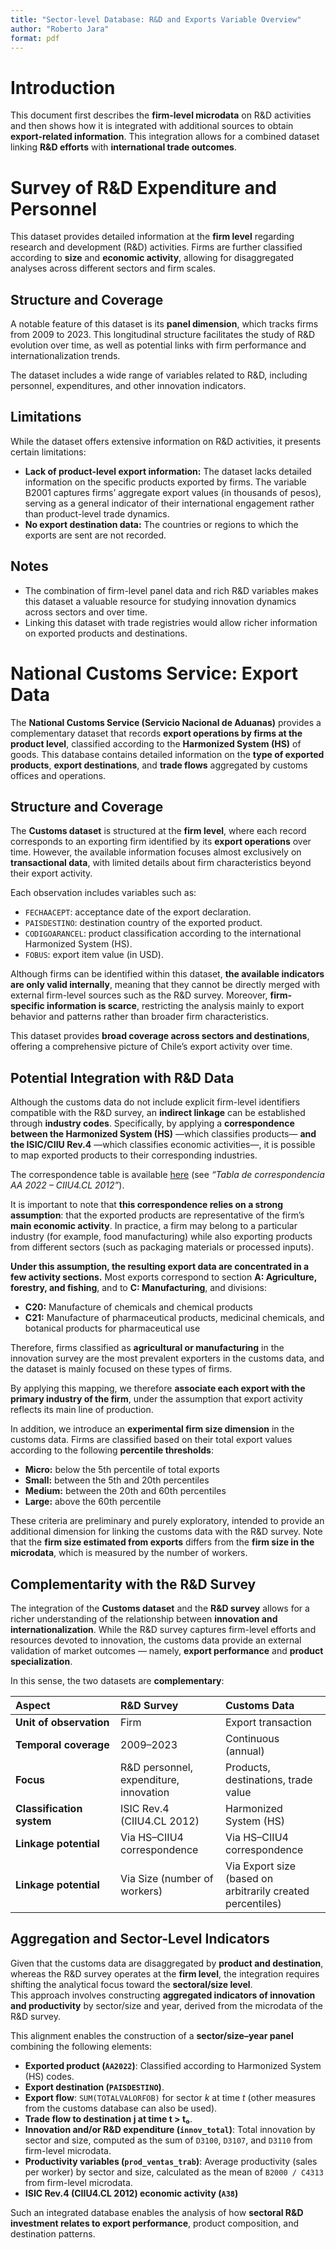 ```yaml
---
title: "Sector-level Database: R&D and Exports Variable Overview"
author: "Roberto Jara"
format: pdf
---
```


# Introduction

This document first describes the **firm-level microdata** on R&D activities and then shows how it is integrated with additional sources to obtain **export-related information**. This integration allows for a combined dataset linking **R&D efforts** with **international trade outcomes**.

# Survey of R&D Expenditure and Personnel

This dataset provides detailed information at the **firm level** regarding research and development (R&D) activities. Firms are further classified according to **size** and **economic activity**, allowing for disaggregated analyses across different sectors and firm scales.

## Structure and Coverage

A notable feature of this dataset is its **panel dimension**, which tracks firms from 2009 to 2023. This longitudinal structure facilitates the study of R&D evolution over time, as well as potential links with firm performance and internationalization trends.

The dataset includes a wide range of variables related to R&D, including personnel, expenditures, and other innovation indicators.

## Limitations

While the dataset offers extensive information on R&D activities, it presents certain limitations:

- **Lack of product-level export information:** The dataset lacks detailed information on the specific products exported by firms. The variable B2001 captures firms’ aggregate export values (in thousands of pesos), serving as a general indicator of their international engagement rather than product-level trade dynamics.\
- **No export destination data:** The countries or regions to which the exports are sent are not recorded.

## Notes

-   The combination of firm-level panel data and rich R&D variables makes this dataset a valuable resource for studying innovation dynamics across sectors and over time.\
-   Linking this dataset with trade registries would allow richer information on exported products and destinations.

# National Customs Service: Export Data

The **National Customs Service (Servicio Nacional de Aduanas)** provides a complementary dataset that records **export operations by firms at the product level**, classified according to the **Harmonized System (HS)** of goods. This database contains detailed information on the **type of exported products**, **export destinations**, and **trade flows** aggregated by customs offices and operations.

## Structure and Coverage

The **Customs dataset** is structured at the **firm level**, where each record corresponds to an exporting firm identified by its **export operations** over time. However, the available information focuses almost exclusively on **transactional data**, with limited details about firm characteristics beyond their export activity.

Each observation includes variables such as:

-   `FECHAACEPT`: acceptance date of the export declaration.\
-   `PAISDESTINO`: destination country of the exported product.\
-   `CODIGOARANCEL`: product classification according to the international Harmonized System (HS).\
-   `FOBUS`: export item value (in USD).

Although firms can be identified within this dataset, **the available indicators are only valid internally**, meaning that they cannot be directly merged with external firm-level sources such as the R&D survey. Moreover, **firm-specific information is scarce**, restricting the analysis mainly to export behavior and patterns rather than broader firm characteristics.

This dataset provides **broad coverage across sectors and destinations**, offering a comprehensive picture of Chile’s export activity over time.

## Potential Integration with R&D Data

Although the customs data do not include explicit firm-level identifiers compatible with the R&D survey, an **indirect linkage** can be established through **industry codes**. Specifically, by applying a **correspondence between the Harmonized System (HS)** —which classifies products— **and the ISIC/CIIU Rev.4** —which classifies economic activities—, it is possible to map exported products to their corresponding industries.

The correspondence table is available [here](https://www.ine.gob.cl/calidad-estadistica/clasificaciones) (see *“Tabla de correspondencia AA 2022 – CIIU4.CL 2012”*).

It is important to note that **this correspondence relies on a strong assumption**: that the exported products are representative of the firm’s **main economic activity**. In practice, a firm may belong to a particular industry (for example, food manufacturing) while also exporting products from different sectors (such as packaging materials or processed inputs).

**Under this assumption, the resulting export data are concentrated in a few activity sections.** Most exports correspond to section **A: Agriculture, forestry, and fishing**, and to **C: Manufacturing**, and divisions:

- **C20:** Manufacture of chemicals and chemical products  
- **C21:** Manufacture of pharmaceutical products, medicinal chemicals, and botanical products for pharmaceutical use  

Therefore, firms classified as **agricultural or manufacturing** in the innovation survey are the most prevalent exporters in the customs data, and the dataset is mainly focused on these types of firms.

By applying this mapping, we therefore **associate each export with the primary industry of the firm**, under the assumption that export activity reflects its main line of production. 

In addition, we introduce an **experimental firm size dimension** in the customs data. Firms are classified based on their total export values according to the following **percentile thresholds**:

- **Micro:** below the 5th percentile of total exports  
- **Small:** between the 5th and 20th percentiles  
- **Medium:** between the 20th and 60th percentiles  
- **Large:** above the 60th percentile  

These criteria are preliminary and purely exploratory, intended to provide an additional dimension for linking the customs data with the R&D survey. Note that the **firm size estimated from exports** differs from the **firm size in the microdata**, which is measured by the number of workers.


## Complementarity with the R&D Survey

The integration of the **Customs dataset** and the **R&D survey** allows for a richer understanding of the relationship between **innovation and internationalization**. While the R&D survey captures firm-level efforts and resources devoted to innovation, the customs data provide an external validation of market outcomes — namely, **export performance** and **product specialization**.

In this sense, the two datasets are **complementary**:

| Aspect | R&D Survey | Customs Data |
|:-----------------------|:-----------------------|:-----------------------|
| **Unit of observation** | Firm | Export transaction |
| **Temporal coverage** | 2009–2023 | Continuous (annual) |
| **Focus** | R&D personnel, expenditure, innovation | Products, destinations, trade value |
| **Classification system** | ISIC Rev.4 (CIIU4.CL 2012) | Harmonized System (HS) |
| **Linkage potential** | Via HS–CIIU4 correspondence | Via HS–CIIU4 correspondence |
| **Linkage potential** | Via Size (number of workers) | Via Export size (based on arbitrarily created percentiles)|


## Aggregation and Sector-Level Indicators

Given that the customs data are disaggregated by **product and destination**, whereas the R&D survey operates at the **firm level**, the integration requires shifting the analytical focus toward the **sectoral/size level**.\
This approach involves constructing **aggregated indicators of innovation and productivity** by sector/size and year, derived from the microdata of the R&D survey.

This alignment enables the construction of a **sector/size–year panel** combining the following elements:

- **Exported product (`AA2022`)**: Classified according to Harmonized System (HS) codes.  
- **Export destination (`PAISDESTINO`)**.  
- **Export flow**: `SUM(TOTALVALORFOB)` for sector *k* at time *t* (other measures from the customs database can also be used).  
- **Trade flow to destination j at time t > t₀**.  
- **Innovation and/or R&D expenditure (`innov_total`)**: Total innovation by sector and size, computed as the sum of `D3100`, `D3107`, and `D3110` from firm-level microdata.  
- **Productivity variables (`prod_ventas_trab`)**: Average productivity (sales per worker) by sector and size, calculated as the mean of `B2000 / C4313` from firm-level microdata.
- **ISIC Rev.4 (CIIU4.CL 2012) economic activity (`A38`)**

Such an integrated database enables the analysis of how **sectoral R&D investment relates to export performance**, product composition, and destination patterns.
